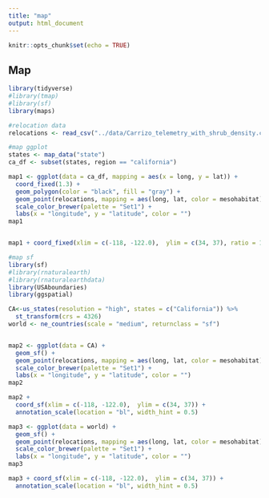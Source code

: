 ```yaml
---
title: "map"
output: html_document
---
```


```r
knitr::opts_chunk$set(echo = TRUE)
```

## Map  
```r
library(tidyverse)
#library(tmap)
#library(sf)
library(maps)

#relocation data
relocations <- read_csv("../data/Carrizo_telemetry_with_shrub_density.csv")

#map ggplot
states <- map_data("state")
ca_df <- subset(states, region == "california")

map1 <- ggplot(data = ca_df, mapping = aes(x = long, y = lat)) +
  coord_fixed(1.3) +
  geom_polygon(color = "black", fill = "gray") +
  geom_point(relocations, mapping = aes(long, lat, color = mesohabitat)) +
  scale_color_brewer(palette = "Set1") + 
  labs(x = "longitude", y = "latitude", color = "")
map1


map1 + coord_fixed(xlim = c(-118, -122.0),  ylim = c(34, 37), ratio = 1)

#map sf
library(sf)
#library(rnaturalearth)
#library(rnaturalearthdata)
library(USAboundaries)
library(ggspatial)

CA<-us_states(resolution = "high", states = c("California")) %>%
  st_transform(crs = 4326)
world <- ne_countries(scale = "medium", returnclass = "sf")


map2 <- ggplot(data = CA) +
  geom_sf() +
  geom_point(relocations, mapping = aes(long, lat, color = mesohabitat), size = 0.5) +
  scale_color_brewer(palette = "Set1") + 
  labs(x = "longitude", y = "latitude", color = "")
map2

map2 + 
  coord_sf(xlim = c(-118, -122.0),  ylim = c(34, 37)) +
  annotation_scale(location = "bl", width_hint = 0.5)

map3 <- ggplot(data = world) +
  geom_sf() +
  geom_point(relocations, mapping = aes(long, lat, color = mesohabitat), size = 0.5) +
  scale_color_brewer(palette = "Set1") + 
  labs(x = "longitude", y = "latitude", color = "")
map3

map3 + coord_sf(xlim = c(-118, -122.0),  ylim = c(34, 37)) +
  annotation_scale(location = "bl", width_hint = 0.5)

  

```

